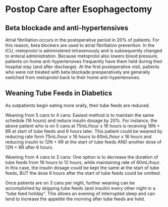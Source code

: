# Postop Care after Esophagectomy {#mie_postop}

## Beta blockade and anti-hypertensives

Atrial fibrillation occurs in the postoperative period in 20% of patients. For this reason, beta blockers are used to atrial fibrillation prevention.  In the ICU, metoprolol is administered intravenously and is subsequently changed to enteral administration.  Because metoprolol also lowers blood pressure, patients on home anti-hypertensives frequently have them held during their hospital stay (and after discharge).  At the first postoperative visit, patients who were not treated with beta blockade preoperatively are generally switched from metoprolol back to their home anti-hypertensives.

## Weaning Tube Feeds in Diabetics

As outpatients begin eating more orally, their tube feeds are reduced.

Weaning from 5 cans to 4 cans: Easiest method is to maintain the same schedule (16 hours) and reduce insulin dosage by 20%. For instance, the above patient who is on 5 cans at 75mL/hour x 16 hours is receiving 16N + 8R at start of tube feeds and 6 hours later. This patient could be weaned by reducing rate form 75mL/hour x 16 hours to 60mL/hour x 16 hours and reducing insulin to 12N + 6R at the start of tube feeds AND another dose of 12N + 6R after 6 hours.

Weaning from 4 cans to 3 cans: One option is to decrease the duration of tube feeds from 16 hours to 12 hours, while maintaining rate of 60mL/hour. In this case, the insulin dosage could be kept the same at the start of tube feeds, BUT the dose 6 hours after the start of tube feeds could be omitted.

Once patients are on 3 cans per night, further weaning can be accomplished by skipping tube feeds (and insulin) every other night in a “tube feed holiday”. This allows an evening of interrupted sleep and can tend to increase the appetite the morning after tube feeds are held.
